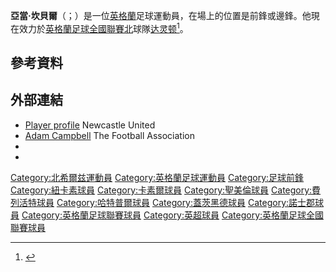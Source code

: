 {{noteTA
|G1=Football
|G2=FAcup
}}

'''亞當·坎貝爾'''（{{lang-en|Adam Campbell}}；{{bd|1995年|6月1日}}）是一位[[英格蘭|英格蘭]]足球運動員，在場上的位置是前鋒或邊鋒。他現在效力於[[英格蘭足球全國聯賽北|英格蘭足球全國聯賽北]]球隊[[达灵顿足球俱乐部|达灵顿]]<ref>{{cite web |title=Notts County sign Da Silva, Snijders and Campbell |url=http://www.bbc.com/sport/0/football/33407907 |publisher=''[[BBC_Sport|BBC Sport]]'' |date=2015-07-06 |accessdate=2015-09-08 |archive-date=2015-07-11 |archive-url=https://web.archive.org/web/20150711224303/http://www.bbc.com/sport/0/football/33407907 |dead-url=no }}</ref>。

==參考資料==
{{Reflist}}

==外部連結==
*[http://www.nufc.co.uk/page/Teams/AcademyPlayerProfile/0,,10278~2263902,00.html Player profile]{{Wayback|url=http://www.nufc.co.uk/page/Teams/AcademyPlayerProfile/0,,10278~2263902,00.html |date=20190724190815 }} Newcastle United
*[http://www.thefa.com/England/All-Teams/Players/C/adam-campbell Adam Campbell]{{Wayback|url=http://www.thefa.com/England/All-Teams/Players/C/adam-campbell |date=20141010093623 }} The Football Association
*{{soccerbase|id=66837}}
*{{Soccerway|adam-campbell/261826|Adam Campbell}}

{{DEFAULTSORT:Campbell, Adam}}
[[Category:北希爾兹運動員|Category:北希爾兹運動員]]
[[Category:英格蘭足球運動員|Category:英格蘭足球運動員]]
[[Category:足球前鋒|Category:足球前鋒]]
[[Category:紐卡素球員|Category:紐卡素球員]]
[[Category:卡素爾球員|Category:卡素爾球員]]
[[Category:聖美倫球員|Category:聖美倫球員]]
[[Category:費列活特球員|Category:費列活特球員]]
[[Category:哈特普爾球員|Category:哈特普爾球員]]
[[Category:蓋茨黑德球員|Category:蓋茨黑德球員]]
[[Category:諾士郡球員|Category:諾士郡球員]]
[[Category:英格蘭足球聯賽球員|Category:英格蘭足球聯賽球員]]
[[Category:英超球員|Category:英超球員]]
[[Category:英格蘭足球全國聯賽球員|Category:英格蘭足球全國聯賽球員]]